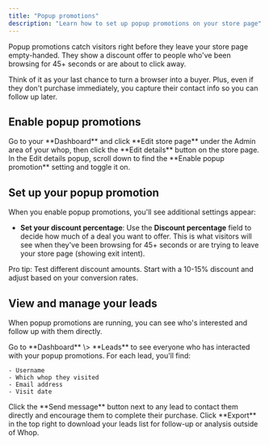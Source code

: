 ```yaml
---
title: "Popup promotions"
description: "Learn how to set up popup promotions on your store page"
---
```


Popup promotions catch visitors right before they leave your store page empty-handed. They show a discount offer to people who've been browsing for 45\+ seconds or are about to click away.

Think of it as your last chance to turn a browser into a buyer. Plus, even if they don't purchase immediately, you capture their contact info so you can follow up later.

## Enable popup promotions

<Steps>
  <Step title="Access your store settings" titleSize="h3">
    Go to your **Dashboard** and click **Edit store page** under the Admin area of your whop, then click the **Edit details** button on the store page.
  </Step>
  <Step title="Turn on popup promotions" titleSize="h3">
    In the Edit details popup, scroll down to find the **Enable popup promotion** setting and toggle it on.
  </Step>
</Steps>

## Set up your popup promotion

When you enable popup promotions, you'll see additional settings appear:

- **Set your discount percentage**: Use the **Discount percentage** field to decide how much of a deal you want to offer. This is what visitors will see when they've been browsing for 45\+ seconds or are trying to leave your store page (showing exit intent).

<Tip>
  Pro tip: Test different discount amounts. Start with a 10-15% discount and adjust based on your conversion rates. 
</Tip>


## View and manage your leads

When popup promotions are running, you can see who's interested and follow up with them directly.

<Steps>
  <Step title="Check your leads" titleSize="h3">
    Go to **Dashboard** \> **Leads** to see everyone who has interacted with your popup promotions.
  </Step>
  <Step title="Review lead details" titleSize="h3">
    For each lead, you'll find:

    - Username
    - Which whop they visited
    - Email address
    - Visit date
  </Step>
  <Step title="Reach out to your leads" titleSize="h3">
    Click the **Send message** button next to any lead to contact them directly and encourage them to complete their purchase.
  </Step>
  <Step title="Export your data (optional)" titleSize="h3">
    Click **Export** in the top right to download your leads list for follow-up or analysis outside of Whop.
  </Step>
</Steps>